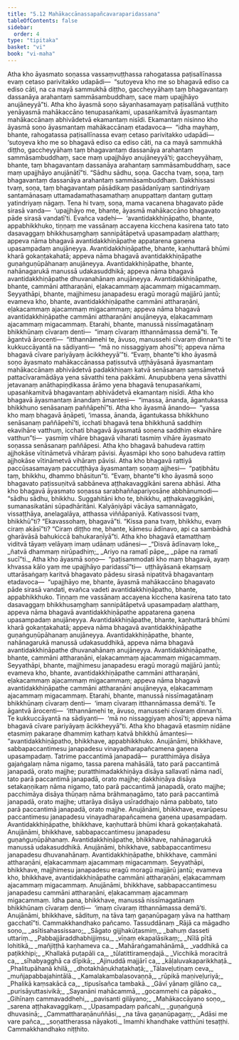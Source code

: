 ```yaml
---
title: "5.12 Mahākaccānassapañcavaraparidassana"
tableOfContents: false
sidebar:
  order: 4
type: "tipitaka"
basket: "vi"
book: "vi-maha"
---
```



<DynamicBreadcrumb />

<Division number="258" book="vi-maha">

<Paragraph number="1179" book="vi-maha">
Atha kho āyasmato soṇassa vassaṃvuṭṭhassa rahogatassa paṭisallīnassa evaṃ cetaso parivitakko udapādi—  “sutoyeva kho me so bhagavā ediso ca ediso cāti, na ca mayā sammukhā diṭṭho, gaccheyyāhaṃ taṃ bhagavantaṃ dassanāya arahantaṃ sammāsambuddhaṃ, sace maṃ upajjhāyo anujāneyyā”ti. Atha kho āyasmā soṇo sāyanhasamayaṃ paṭisallānā vuṭṭhito yenāyasmā mahākaccāno tenupasaṅkami, upasaṅkamitvā āyasmantaṃ mahākaccānaṃ abhivādetvā ekamantaṃ nisīdi. Ekamantaṃ nisinno kho āyasmā soṇo āyasmantaṃ mahākaccānaṃ etadavoca—  “idha mayhaṃ, bhante, rahogatassa paṭisallīnassa evaṃ cetaso parivitakko udapādi—  ‘sutoyeva kho me so bhagavā ediso ca ediso cāti, na ca mayā sammukhā diṭṭho, gaccheyyāhaṃ taṃ bhagavantaṃ dassanāya arahantaṃ sammāsambuddhaṃ, sace maṃ upajjhāyo anujāneyyā’ti; gaccheyyāhaṃ, bhante, taṃ bhagavantaṃ dassanāya arahantaṃ sammāsambuddhaṃ, sace maṃ upajjhāyo anujānātī”ti. “Sādhu sādhu, soṇa. Gaccha tvaṃ, soṇa, taṃ bhagavantaṃ dassanāya arahantaṃ sammāsambuddhaṃ. Dakkhissasi tvaṃ, soṇa, taṃ bhagavantaṃ pāsādikaṃ pasādanīyaṃ santindriyaṃ santamānasaṃ uttamadamathasamathaṃ anuppattaṃ dantaṃ guttaṃ yatindriyaṃ nāgaṃ. Tena hi tvaṃ, soṇa, mama vacanena bhagavato pāde sirasā vanda—  ‘upajjhāyo me, bhante, āyasmā mahākaccāno bhagavato pāde sirasā vandatī’ti. Evañca vadehi—  ‘avantidakkhiṇāpatho, bhante, appabhikkhuko, tiṇṇaṃ me vassānaṃ accayena kicchena kasirena tato tato dasavaggaṃ bhikkhusaṃghaṃ sannipātāpetvā upasampadaṃ alatthaṃ; appeva nāma bhagavā avantidakkhiṇāpathe appatarena gaṇena upasampadaṃ anujāneyya. Avantidakkhiṇāpathe, bhante, kaṇhuttarā bhūmi kharā gokaṇṭakahatā; appeva nāma bhagavā avantidakkhiṇāpathe guṇaṅguṇūpāhanaṃ anujāneyya. Avantidakkhiṇāpathe, bhante, nahānagarukā manussā udakasuddhikā; appeva nāma bhagavā avantidakkhiṇāpathe dhuvanahānaṃ anujāneyya. Avantidakkhiṇāpathe, bhante, cammāni attharaṇāni, eḷakacammaṃ ajacammaṃ migacammaṃ. Seyyathāpi, bhante, majjhimesu janapadesu eragū moragū majjārū jantū; evameva kho, bhante, avantidakkhiṇāpathe cammāni attharaṇāni, eḷakacammaṃ ajacammaṃ migacammaṃ; appeva nāma bhagavā avantidakkhiṇāpathe cammāni attharaṇāni anujāneyya, eḷakacammaṃ ajacammaṃ migacammaṃ. Etarahi, bhante, manussā nissīmagatānaṃ bhikkhūnaṃ cīvaraṃ denti—  “imaṃ cīvaraṃ itthannāmassa demā”ti. Te āgantvā ārocenti—  “itthannāmehi te, āvuso, manussehi cīvaraṃ dinnan”ti te kukkuccāyantā na sādiyanti—  “mā no nissaggiyaṃ ahosī”ti; appeva nāma bhagavā cīvare pariyāyaṃ ācikkheyyā’”ti. “Evaṃ, bhante”ti kho āyasmā soṇo āyasmato mahākaccānassa paṭissutvā uṭṭhāyāsanā āyasmantaṃ mahākaccānaṃ abhivādetvā padakkhiṇaṃ katvā senāsanaṃ saṃsāmetvā pattacīvaramādāya yena sāvatthi tena pakkāmi. Anupubbena yena sāvatthi jetavanaṃ anāthapiṇḍikassa ārāmo yena bhagavā tenupasaṅkami, upasaṅkamitvā bhagavantaṃ abhivādetvā ekamantaṃ nisīdi.
</Paragraph>

<Paragraph number="1180" book="vi-maha">
Atha kho bhagavā āyasmantaṃ ānandaṃ āmantesi—  “imassa, ānanda, āgantukassa bhikkhuno senāsanaṃ paññāpehī”ti. Atha kho āyasmā ānando—  “yassa kho maṃ bhagavā āṇāpeti, ‘imassa, ānanda, āgantukassa bhikkhuno senāsanaṃ paññāpehī’ti, icchati bhagavā tena bhikkhunā saddhiṃ ekavihāre vatthuṃ, icchati bhagavā āyasmatā soṇena saddhiṃ ekavihāre vatthun”ti—  yasmiṃ vihāre bhagavā viharati tasmiṃ vihāre āyasmato soṇassa senāsanaṃ paññāpesi.
</Paragraph>

<Paragraph number="1181" book="vi-maha">
Atha kho bhagavā bahudeva rattiṃ ajjhokāse vītināmetvā vihāraṃ pāvisi. Āyasmāpi kho soṇo bahudeva rattiṃ ajjhokāse vītināmetvā vihāraṃ pāvisi. Atha kho bhagavā rattiyā paccūsasamayaṃ paccuṭṭhāya āyasmantaṃ soṇaṃ ajjhesi—  “paṭibhātu taṃ, bhikkhu, dhammo bhāsitun”ti. “Evaṃ, bhante”ti kho āyasmā soṇo bhagavato paṭissuṇitvā sabbāneva aṭṭhakavaggikāni sarena abhāsi. Atha kho bhagavā āyasmato soṇassa sarabhaññapariyosāne abbhānumodi—  “sādhu sādhu, bhikkhu. Suggahitāni kho te, bhikkhu, aṭṭhakavaggikāni, sumanasikatāni sūpadhāritāni. Kalyāṇiyāpi vācāya samannāgato, vissaṭṭhāya, anelagalāya, atthassa viññāpaniyā. Kativassosi tvaṃ, bhikkhū”ti? “Ekavassohaṃ, bhagavā”ti. “Kissa pana tvaṃ, bhikkhu, evaṃ ciraṃ akāsī”ti? “Ciraṃ diṭṭho me, bhante, kāmesu ādīnavo, api ca sambādhā gharāvāsā bahukiccā bahukaraṇīyā”ti. Atha kho bhagavā etamatthaṃ viditvā tāyaṃ velāyaṃ imaṃ udānaṃ udānesi—
</Paragraph>

<Paragraph number="1182" type="verses" book="vi-maha">
_“Disvā ādīnavaṃ loke,_  
_ñatvā dhammaṃ nirūpadhiṃ;_  
_Ariyo na ramatī pāpe,_  
_pāpe na ramatī sucī”ti._  

</Paragraph>

<Paragraph number="1183" book="vi-maha">
Atha kho āyasmā soṇo—  “paṭisammodati kho maṃ bhagavā, ayaṃ khvassa kālo yaṃ me upajjhāyo paridassī”ti—  uṭṭhāyāsanā ekaṃsaṃ uttarāsaṅgaṃ karitvā bhagavato pādesu sirasā nipatitvā bhagavantaṃ etadavoca—  “upajjhāyo me, bhante, āyasmā mahākaccāno bhagavato pāde sirasā vandati, evañca vadeti avantidakkhiṇāpatho, bhante, appabhikkhuko. Tiṇṇaṃ me vassānaṃ accayena kicchena kasirena tato tato dasavaggaṃ bhikkhusaṃghaṃ sannipātāpetvā upasampadaṃ alatthaṃ, appeva nāma bhagavā avantidakkhiṇāpathe appatarena gaṇena upasampadaṃ anujāneyya. Avantidakkhiṇāpathe, bhante, kaṇhuttarā bhūmi kharā gokaṇṭakahatā; appeva nāma bhagavā avantidakkhiṇāpathe guṇaṅguṇūpāhanaṃ anujāneyya. Avantidakkhiṇāpathe, bhante, nahānagarukā manussā udakasuddhikā, appeva nāma bhagavā avantidakkhiṇāpathe dhuvanahānaṃ anujāneyya. Avantidakkhiṇāpathe, bhante, cammāni attharaṇāni, eḷakacammaṃ ajacammaṃ migacammaṃ. Seyyathāpi, bhante, majjhimesu janapadesu eragū moragū majjārū jantū; evameva kho, bhante, avantidakkhiṇāpathe cammāni attharaṇāni, eḷakacammaṃ ajacammaṃ migacammaṃ; appeva nāma bhagavā avantidakkhiṇāpathe cammāni attharaṇāni anujāneyya, eḷakacammaṃ ajacammaṃ migacammaṃ. Etarahi, bhante, manussā nissīmagatānaṃ bhikkhūnaṃ cīvaraṃ denti—  ‘imaṃ cīvaraṃ itthannāmassa demā’ti. Te āgantvā ārocenti—  ‘itthannāmehi te, āvuso, manussehi cīvaraṃ dinnan’ti. Te kukkuccāyantā na sādiyanti—  ‘mā no nissaggiyaṃ ahosī’ti; appeva nāma bhagavā cīvare pariyāyaṃ ācikkheyyā”ti.
</Paragraph>

</Division>
<Division number="259" book="vi-maha">

<Paragraph number="1184" book="vi-maha">
Atha kho bhagavā etasmiṃ nidāne etasmiṃ pakaraṇe dhammiṃ kathaṃ katvā bhikkhū āmantesi—  “avantidakkhiṇāpatho, bhikkhave, appabhikkhuko. Anujānāmi, bhikkhave, sabbapaccantimesu janapadesu vinayadharapañcamena gaṇena upasampadaṃ. Tatrime paccantimā janapadā—  puratthimāya disāya gajaṅgalaṃ nāma nigamo, tassa parena mahāsālā, tato parā paccantimā janapadā, orato majjhe; puratthimadakkhiṇāya disāya sallavatī nāma nadī, tato parā paccantimā janapadā, orato majjhe; dakkhiṇāya disāya setakaṇṇikaṃ nāma nigamo, tato parā paccantimā janapadā, orato majjhe; pacchimāya disāya thūṇaṃ nāma brāhmaṇagāmo, tato parā paccantimā janapadā, orato majjhe; uttarāya disāya usīraddhajo nāma pabbato, tato parā paccantimā janapadā, orato majjhe. Anujānāmi, bhikkhave, evarūpesu paccantimesu janapadesu vinayadharapañcamena gaṇena upasampadaṃ. Avantidakkhiṇāpathe, bhikkhave, kaṇhuttarā bhūmi kharā gokaṇṭakahatā. Anujānāmi, bhikkhave, sabbapaccantimesu janapadesu guṇaṅguṇūpāhanaṃ. Avantidakkhiṇāpathe, bhikkhave, nahānagarukā manussā udakasuddhikā. Anujānāmi, bhikkhave, sabbapaccantimesu janapadesu dhuvanahānaṃ. Avantidakkhiṇāpathe, bhikkhave, cammāni attharaṇāni, eḷakacammaṃ ajacammaṃ migacammaṃ. Seyyathāpi, bhikkhave, majjhimesu janapadesu eragū moragū majjārū jantū; evameva kho, bhikkhave, avantidakkhiṇāpathe cammāni attharaṇāni, eḷakacammaṃ ajacammaṃ migacammaṃ. Anujānāmi, bhikkhave, sabbapaccantimesu janapadesu cammāni attharaṇāni, eḷakacammaṃ ajacammaṃ migacammaṃ. Idha pana, bhikkhave, manussā nissīmagatānaṃ bhikkhūnaṃ cīvaraṃ denti—  ‘imaṃ cīvaraṃ itthannāmassa demā’ti. Anujānāmi, bhikkhave, sādituṃ, na tāva taṃ gaṇanūpagaṃ yāva na hatthaṃ gacchatī”ti.

</Paragraph>
</Division>

<Paragraph number="1185" type="center" book="vi-maha">
Cammakkhandhako pañcamo.



</Paragraph>

<Paragraph number="1186" type="center" book="vi-maha">
Tassuddānaṃ


</Paragraph>

<Paragraph number="1187" type="verses" book="vi-maha">
_Rājā ca māgadho soṇo,_  
_asītisahassissaro;_  
_Sāgato gijjhakūṭasmiṃ,_  
_bahuṃ dasseti uttariṃ._  

</Paragraph>

<Paragraph number="1188" type="verses" book="vi-maha">
_Pabbajjāraddhabhijjiṃsu,_  
_vīṇaṃ ekapalāsikaṃ;_  
_Nīlā pītā lohitikā,_  
_mañjiṭṭhā kaṇhameva ca._  

</Paragraph>

<Paragraph number="1189" type="verses" book="vi-maha">
_Mahāraṅgamahānāmā,_  
_vaddhikā ca paṭikkhipi;_  
_Khallakā puṭapāli ca,_  
_tūlatittirameṇḍajā._  

</Paragraph>

<Paragraph number="1190" type="verses" book="vi-maha">
_Vicchikā moracitrā ca,_  
_sīhabyagghā ca dīpikā;_  
_Ajinuddā majjārī ca,_  
_kāḷaluvakaparikkhaṭā._  

</Paragraph>

<Paragraph number="1191" type="verses" book="vi-maha">
_Phalitupāhanā khilā,_  
_dhotakhāṇukhaṭakhaṭā;_  
_Tālaveḷutiṇaṃ ceva,_  
_muñjapabbajahintālā._  

</Paragraph>

<Paragraph number="1192" type="verses" book="vi-maha">
_Kamalakambalasovaṇṇā,_  
_rūpikā maṇiveḷuriyā;_  
_Phalikā kaṃsakācā ca,_  
_tipusīsañca tambakā._  

</Paragraph>

<Paragraph number="1193" type="verses" book="vi-maha">
_Gāvī yānaṃ gilāno ca,_  
_purisāyuttasivikā;_  
_Sayanāni mahācammā,_  
_gocammehi ca pāpako._  

</Paragraph>

<Paragraph number="1194" type="verses" book="vi-maha">
_Gihīnaṃ cammavaddhehi,_  
_pavisanti gilāyano;_  
_Mahākaccāyano soṇo,_  
_sarena aṭṭhakavaggikaṃ._  

</Paragraph>

<Paragraph number="1195" type="verses" book="vi-maha">
_Upasampadaṃ pañcahi,_  
_guṇaṅguṇā dhuvasinā;_  
_Cammattharaṇānuññāsi,_  
_na tāva gaṇanūpagaṃ;_  
_Adāsi me vare pañca,_  
_soṇattherassa nāyakoti._  


</Paragraph>

<Paragraph number="1196" type="center" book="vi-maha">
Imamhi khandhake vatthūni tesaṭṭhi.



</Paragraph>

<Paragraph number="1197" type="center" book="vi-maha">
Cammakkhandhako niṭṭhito.
</Paragraph>